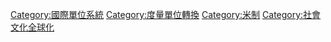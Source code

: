 {{Cat main|公制化}}
{{Cat see also|十進制|度量單位因襲|已废止的计量单位}}
[[Category:國際單位系統|Category:國際單位系統]]
[[Category:度量單位轉換|Category:度量單位轉換]]
[[Category:米制|Category:米制]]
[[Category:社會文化全球化|Category:社會文化全球化]]